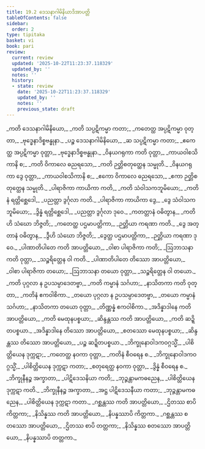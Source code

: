 ```yaml
---
title: 19.2 ဒေသနာဂါမိနိယာဒိအာပတ္တိ
tableOfContents: false
sidebar:
  order: 2
type: tipitaka
basket: vi
book: pari
review:
  current: review
  updated: '2025-10-22T11:23:37.118329'
  updated_by: ''
  notes: ''
  history:
  - state: review
    date: '2025-10-22T11:23:37.118329'
    updated_by: ''
    notes: ''
    previous_state: draft
---
```



<ReviewStatus review={frontmatter.review} showDetails={true} />

<HypothesisAnnotation frontmatter={frontmatter} />

<DynamicBreadcrumb />

<Division number="475" book="pari" e="ch" v="5" p="364">

<Paragraph number="2242" type="verses" book="pari">
_ကတိ ဒေသနာဂါမိနိယော,_  
_ကတိ သပ္ပဋိကမ္မာ ကတာ;_  
_ကတေတ္ထ အပ္ပဋိကမ္မာ ဝုတ္တာ,_  
_ဗုဒ္ဓေနာဒိစ္စဗန္ဓုနာ._  

</Paragraph>

<Paragraph number="2243" type="verses" book="pari">
_ပဉ္စ ဒေသနာဂါမိနိယော,_  
_ဆ သပ္ပဋိကမ္မာ ကတာ;_  
_ဧကေတ္ထ အပ္ပဋိကမ္မာ ဝုတ္တာ,_  
_ဗုဒ္ဓေနာဒိစ္စဗန္ဓုနာ._  

</Paragraph>

<Paragraph number="2244" type="verses" book="pari">
_ဝိနယဂရုကာ ကတိ ဝုတ္တာ,_  
_ကာယဝါစသိကာနိ စ;_  
_ကတိ ဝိကာလေ ဓညရသော,_  
_ကတိ ဉတ္တိစတုတ္ထေန သမ္မုတိ._  

</Paragraph>

<Paragraph number="2245" type="verses" book="pari">
_ဝိနယဂရုကာ ဒွေ ဝုတ္တာ,_  
_ကာယဝါစသိကာနိ စ;_  
_ဧကော ဝိကာလေ ဓညရသော,_  
_ဧကာ ဉတ္တိစတုတ္ထေန သမ္မုတိ._  

</Paragraph>

<Paragraph number="2246" type="verses" book="pari">
_ပါရာဇိကာ ကာယိကာ ကတိ,_  
_ကတိ သံဝါသကဘူမိယော;_  
_ကတိနံ ရတ္တိစ္ဆေဒေါ,_  
_ပညတ္တာ ဒွင်္ဂုလာ ကတိ._  

</Paragraph>

<Paragraph number="2247" type="verses" book="pari">
_ပါရာဇိကာ ကာယိကာ ဒွေ,_  
_ဒွေ သံဝါသကဘူမိယော;_  
_ဒွိန္နံ ရတ္တိစ္ဆေဒေါ,_  
_ပညတ္တာ ဒွင်္ဂုလာ ဒုဝေ._  

</Paragraph>

<Paragraph number="2248" type="verses" book="pari">
_ကတတ္တာနံ ဝဓိတွာန,_  
_ကတိဟိ သံဃော ဘိဇ္ဇတိ;_  
_ကတေတ္ထ ပဌမာပတ္တိကာ,_  
_ဉတ္တိယာ ကရဏာ ကတိ._  

</Paragraph>

<Paragraph number="2249" type="verses" book="pari">
_ဒွေ အတ္တာနံ ဝဓိတွာန,_  
_ဒွီဟိ သံဃော ဘိဇ္ဇတိ;_  
_ဒွေတ္ထ ပဌမာပတ္တိကာ,_  
_ဉတ္တိယာ ကရဏာ ဒုဝေ._  

</Paragraph>

<Paragraph number="2250" type="verses" book="pari">
_ပါဏာတိပါတေ ကတိ အာပတ္တိယော,_  
_ဝါစာ ပါရာဇိကာ ကတိ;_  
_ဩဘာသနာ ကတိ ဝုတ္တာ,_  
_သဉ္စရိတ္တေန ဝါ ကတိ._  

</Paragraph>

<Paragraph number="2251" type="verses" book="pari">
_ပါဏာတိပါတေ တိဿော အာပတ္တိယော,_  
_ဝါစာ ပါရာဇိကာ တယော;_  
_ဩဘာသနာ တယော ဝုတ္တာ,_  
_သဉ္စရိတ္တေန ဝါ တယော._  

</Paragraph>

<Paragraph number="2252" type="verses" book="pari">
_ကတိ ပုဂ္ဂလာ န ဥပသမ္ပာဒေတဗ္ဗာ,_  
_ကတိ ကမ္မာနံ သင်္ဂဟာ;_  
_နာသိတကာ ကတိ ဝုတ္တာ,_  
_ကတိနံ ဧကဝါစိကာ._  

</Paragraph>

<Paragraph number="2253" type="verses" book="pari">
_တယော ပုဂ္ဂလာ န ဥပသမ္ပာဒေတဗ္ဗာ,_  
_တယော ကမ္မာနံ သင်္ဂဟာ;_  
_နာသိတကာ တယော ဝုတ္တာ,_  
_တိဏ္ဏန္နံ ဧကဝါစိကာ._  

</Paragraph>

<Paragraph number="2254" type="verses" book="pari">
_အဒိန္နာဒါနေ ကတိ အာပတ္တိယော,_  
_ကတိ မေထုနပစ္စယာ;_  
_ဆိန္ဒန္တဿ ကတိ အာပတ္တိယော,_  
_ကတိ ဆဍ္ဍိတပစ္စယာ._  

</Paragraph>

<Paragraph number="2255" type="verses" book="pari">
_အဒိန္နာဒါနေ တိဿော အာပတ္တိယော,_  
_စတဿော မေထုနပစ္စယာ;_  
_ဆိန္ဒန္တဿ တိဿော အာပတ္တိယော,_  
_ပဉ္စ ဆဍ္ဍိတပစ္စယာ._  

</Paragraph>

<Paragraph number="2256" type="verses" book="pari">
_ဘိက္ခုနောဝါဒကဝဂ္ဂသ္မိံ,_  
_ပါစိတ္တိယေန ဒုက္ကဋာ;_  
_ကတေတ္ထ နဝကာ ဝုတ္တာ,_  
_ကတိနံ စီဝရေန စ._  

</Paragraph>

<Paragraph number="2257" type="verses" book="pari">
_ဘိက္ခုနောဝါဒကဝဂ္ဂသ္မိံ,_  
_ပါစိတ္တိယေန ဒုက္ကဋာ ကတာ;_  
_စတုရေတ္ထ နဝကာ ဝုတ္တာ,_  
_ဒွိန္နံ စီဝရေန စ._  

</Paragraph>

<Paragraph number="2258" type="verses" book="pari">
_ဘိက္ခုနီနဉ္စ အက္ခာတာ,_  
_ပါဋိဒေသနိယာ ကတိ;_  
_ဘုဉ္ဇန္တာမကဓညေန,_  
_ပါစိတ္တိယေန ဒုက္ကဋာ ကတိ._  

</Paragraph>

<Paragraph number="2259" type="verses" book="pari">
_ဘိက္ခုနီနဉ္စ အက္ခာတာ,_  
_အဋ္ဌ ပါဋိဒေသနီယာ ကတာ;_  
_ဘုဉ္ဇန္တာမကဓညေန,_  
_ပါစိတ္တိယေန ဒုက္ကဋာ ကတာ._  

</Paragraph>

<Paragraph number="2260" type="verses" book="pari">
_ဂစ္ဆန္တဿ ကတိ အာပတ္တိယော,_  
_ဌိတဿ စာပိ ကိတ္တကာ;_  
_နိသိန္နဿ ကတိ အာပတ္တိယော,_  
_နိပန္နဿာပိ ကိတ္တကာ._  

</Paragraph>

<Paragraph number="2261" type="verses" book="pari">
_ဂစ္ဆန္တဿ စတဿော အာပတ္တိယော,_  
_ဌိတဿ စာပိ တတ္တကာ;_  
_နိသိန္နဿ စတဿော အာပတ္တိယော,_  
_နိပန္နဿာပိ တတ္တကာ._
</Paragraph>
</Division>
